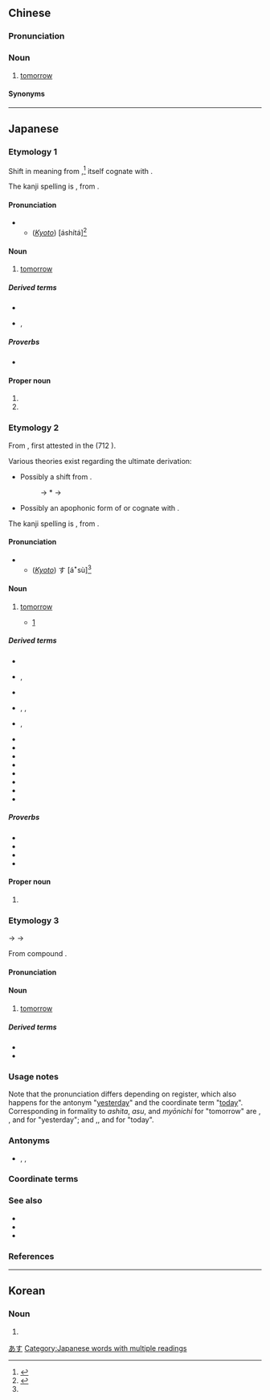 {{also|明白}}
==Chinese==
{{zh-forms}}

===Pronunciation===
{{zh-pron
|m=míngrì
|c=ming4 jat6
|g='miang4 nyit6
|h=pfs=mìn-ngit
|mn=xm,qz:miâ-li̍t/zz:miâ-ji̍t/twk:bêng-ji̍t
|mn_note=bêng-ji̍t - literary
|x=min2 r6/min2 nyi6
|x_note=min2 r6 - vernacular; min2 nyi6 - literary
|cat=n
}}

===Noun===
{{zh-noun}}

# {{lb|zh|literary|or|dialectal}} [[tomorrow]]

====Synonyms====
{{zh-dial|明天}}

----

==Japanese==

===Etymology 1===
{{ja-kanjitab|yomi=juku|sort=あした}}

Shift in meaning from {{m|ja|朝|tr=ashita||[[next]] [[morning]]}},<ref>{{R:Daijisen}}</ref> itself cognate with {{m|ja||朝|tr=asa|morning}}.

The kanji spelling is {{juku|sort=あした}}, from {{bor|ja|zh|sort=あした|明日}}.

====Pronunciation====
{{ja-pron|あした|y=i|dev=2|acc=o|acc_note=''as a noun''|acc_ref=NHK,DJR|acc2=h|acc2_note=''as an adverb''|acc2_ref=NHK}}
** (''[[w:Kansai dialect|Kyoto]]'') {{overline|あした}} [áshítá]<ref name="KHK">{{R:Keihankei}}</ref>

====Noun====
{{ja-noun|あした}}

# {{lb|ja|colloquial}} [[tomorrow]]
#: {{ja-usex|'''明日'''は[[雨]]ですね。|'''あした''' は あめ です ね。|It seems like it will rain '''tomorrow'''.}}
#: {{ja-usex|'''明日'''の[[夕方]]|'''あした''' の ゆうがた|'''tomorrow''' evening}}

=====Derived terms=====
* {{ja-r|明日 天気|あした てんき}}
* {{ja-r|明日%葉|アシタ%バ|rom=-}}, {{ja-r|鹹草|アシタバ|{{taxlink|Angelica keiskei|species}}}}

=====Proverbs=====
* {{ja-r|明日は明日の風が吹く|あした は あした の かぜ が ふく|tomorrow let tomorrow's winds blow → tomorrow is a new day}}

====Proper noun====
{{ja-noun|あした}}

# {{given name|female|lang=ja|A=a|nodot=1|sort=あした}}
# {{surname|lang=ja|A=a|nodot=1|sort=あした}}

===Etymology 2===
{{ja-kanjitab|yomi=juku}}

From {{inh|ja|ojp|sort=あす|-}}, first attested in the ''{{w|Kojiki}}'' (712 {{CE}}).

Various theories exist regarding the ultimate derivation:
* Possibly a shift from {{m|ja|明かす|tr=akasu||to [[pass]]}}.
*: {{IPAfont|*/akasu/}} → *{{IPAchar|/akusu/}} → {{IPAchar|/asu/}}
* Possibly an apophonic form of or cognate with {{m|ja|朝|tr=asa||[[morning]]}}.

The kanji spelling is {{juku}}, from {{bor|ja|zh|明日}}.

====Pronunciation====
{{ja-pron|あす|y=i|acc=o|acc_note=''as a noun''|acc_ref=NHK,DJR,SMK5|acc2=h|acc2_note=''as an adverb''|acc2_ref=NHK}}
** (''[[w:Kansai dialect|Kyoto]]'') {{overline|あ}}す [áꜜsù]<ref name="KHK"/>

====Noun====
{{ja-noun|あす}}

# {{lb|ja|polite}} [[tomorrow]]
#* {{w2|ja|太宰治}}{{w2|ja|pref=「|女生徒|suf=」}} [https://www.aozora.gr.jp/cards/000035/files/275_13903.html]
#*: {{ja-usex|'''明日'''も[[また]]、[[同じ]][[日]]が[[来る]]のだろう。[[幸福]]は[[一生]]、[[来る|来]]ないのだ。[[それ]]は、[[わかる|わかって]]いる。[[けれども]]、[[きっと]][[来る]]、'''あす'''は[[来る]]、と[[信じる|信じて]][[寝る]]のが[[いい]]のでしょう。|'''あす''' も また、おなじ ひ が くる の だろう。こうふく は いっしょう、こない の だ。それ は、わかっている。けれど も、きっと くる、'''あす''' は くる、と しんじて ねる の が い.い の でしょう。}}

=====Derived terms=====
{{der-top}}
* {{ja-r|明日%明後日|あす%-あさって}}
* {{ja-r|飛鳥|^あすか|rom=-}}, {{ja-r|明日香|^あすか}}
* {{ja-r|明日知らぬ|あす しらぬ}}
* {{ja-r|翌檜|アスナロ}}, {{ja-r|明日は檜|あす は ひのき}}, {{ja-r|明日檜|あすひ|{{vern|hiba arborvitae}}}}
* {{ja-r|明日の淵%瀬|あす の ふち%せ}}, {{ja-r|明日は淵%瀬|あす は ふち%せ}}
* {{ja-r|明日は我が身|あす は わが み}}
* {{ja-r|明日をも知れぬ身|あす を も しれぬ み}}
* {{ja-r|今日%明日|きょう%-あす}}
* {{ja-r|今日か明日か|きょう か あす か}}
* {{ja-r|今日%考えて明日%語れ|きょう% かんがえて あす% かたれ}}
* {{ja-r|今日の情けは明日の仇|きょう の なさけ は あす の あだ}}
* {{ja-r|今日は人の上明日は我が身の上|きょう は ひと の うえ あす は わが み の うえ}}
* {{ja-r|今日も明日も醒め果てる|きょう も あす も さめはてる}}
{{der-bottom}}

=====Proverbs=====
* {{ja-r|今日あって明日ない身|きょう あって あす ない み}}
* {{ja-r|明日の事を言えば鬼が笑う|あす　の　こと　を　いえば　おに　が　わらう}}
* {{ja-r|今日の一針明日の十%針|きょう の ひとはり あす の と%はり}}
* {{ja-r|明日の百より今日の五十|あす　の　ひゃく　より　きょう　の　ごじゅう}}

====Proper noun====
{{ja-noun|あす}}

# {{given name|female|lang=ja|A=a|nodot=1}}

===Etymology 3===
{{ja-kanjitab|みょう|にち|yomi=goon}}
{{IPAchar|/mʲau nʲiti/}} → {{IPAchar|/mjɔːnit͡ɕi/}} → {{IPAchar|/mjoːnit͡ɕi/}}

From {{der|ja|ltc|sort=みようにち|-}} compound {{ltc-l|明日}}.

====Pronunciation====
{{ja-pron|みょうにち|y=go|acc=a|acc_ref=NHK,DJR,SMK5}}

====Noun====
{{ja-noun|みょうにち|hhira=みやうにち}}

# {{lb|ja|formal}} [[tomorrow]]

=====Derived terms=====
* {{ja-r|今明%日|こんみょう%にち}}
* {{ja-r|大%明%日|だい%みょう%にち}}

===Usage notes===
Note that the pronunciation differs depending on register, which also happens for the antonym "[[yesterday]]" and the coordinate term "[[today]]". Corresponding in formality to ''ashita'', ''asu'', and ''myōnichi'' for "tomorrow" are {{ja-l|昨日||kinō}}, {{ja-l|昨日||kiso|pos=rare}}, and {{ja-l|昨日||sakujitsu}} for "yesterday"; and {{ja-l|今日||kyō}},{{ja-l|今日||konnichi}}, and {{ja-l|本日||honjutsu}} for "today".

===Antonyms===
* {{ja-r|昨日|きのう}}, {{ja-r|昨日|さくじつ}}, {{ja-r|昨日|きそ|[[yesterday]]}}

===Coordinate terms===
{{Japanese temporal nouns}}

===See also===
* {{ja-r|明くる日|あくるひ|[[next]] [[day]]}}
* {{ja-r|翌日|よくじつ|next day}}
* {{ja-r|明き日|あきび}}

===References===
<references/>

{{top|ja|sort=あす|Time}}

[[Category:Japanese basic words|あす]]
[[Category:Japanese words with multiple readings]]

----

==Korean==
{{ko-hanjatab}}

===Noun===
{{ko-noun|hangeul=명일}}

# {{hanja form of|명일|the next day}}